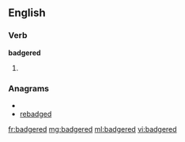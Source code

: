==English==

===Verb===
'''badgered'''

# {{past of|[[badger]]}}

===Anagrams===
* {{alphagram|abddeegr}}
* [[rebadged#English|rebadged]]

[[fr:badgered]]
[[mg:badgered]]
[[ml:badgered]]
[[vi:badgered]]
